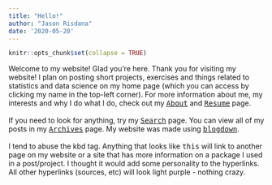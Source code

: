 ```yaml
---
title: "Hello!"
author: "Jason Risdana"
date: '2020-05-20'
---
```


```r
knitr::opts_chunk$set(collapse = TRUE)
```
Welcome to my website! Glad you're here. 
<!--more-->
Thank you for visiting my website! I plan on posting short projects, exercises and things related to statistics and data science on my home page (which you can access by clicking my name in the top-left corner). For more information about me, my interests and why I do what I do, check out my [<kbd>About</kbd>](/about/) and [<kbd>Resume</kbd>](/resume) page.
<br><br> 
If you need to look for anything, try my [<kbd>Search</kbd>](/search) page. You can view all of my posts in my [<kbd>Archives</kbd>](/archives) page. 
My website was made using [<kbd>blogdown</kbd>](https://bookdown.org/yihui/blogdown/).
<br><br> 
I tend to abuse the kbd tag. Anything that looks like <kbd>this</kbd> will link to another page on my website or a site that has more information on a package I used in a post/project. I thought it would add some personality to the hyperlinks. All other hyperlinks (sources, etc) will look light purple - nothing crazy. 
